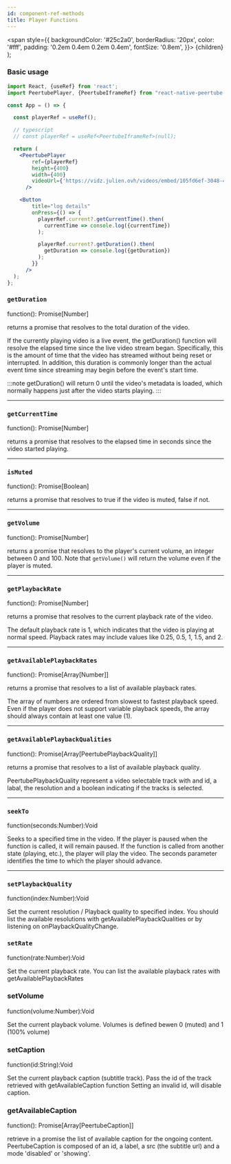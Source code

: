 ```yaml
---
id: component-ref-methods
title: Player Functions
---
```


  <span
    style={{
      backgroundColor: '#25c2a0',
      borderRadius: '20px',
      color: '#fff',
      padding: '0.2em 0.4em 0.2em 0.4em',
      fontSize: '0.8em',
    }}>
    {children}
  </span>
);

### Basic usage

```jsx
import React, {useRef} from 'react';
import PeertubePlayer, {PeertubeIframeRef} from "react-native-peertube-iframe";

const App = () => {

  const playerRef = useRef();

  // typescript
  // const playerRef = useRef<PeertubeIframeRef>(null);

  return (
    <PeertubePlayer
        ref={playerRef}
        height={400}
        width={400}
        videoUrl={'https://vidz.julien.ovh/videos/embed/105fd6ef-3048-43c3-b877-fdb8aaab11d5'}
      />

    <Button
        title="log details"
        onPress={() => {
          playerRef.current?.getCurrentTime().then(
            currentTime => console.log({currentTime})
          );

          playerRef.current?.getDuration().then(
            getDuration => console.log({getDuration})
          );
        }}
      />
  );
};
```

### `getDuration`

<Type>function(): Promise[Number]</Type>

returns a promise that resolves to the total duration of the video.

If the currently playing video is a live event, the getDuration() function will resolve the elapsed time since the live video stream began. Specifically, this is the amount of time that the video has streamed without being reset or interrupted. In addition, this duration is commonly longer than the actual event time since streaming may begin before the event's start time.

:::note
getDuration() will return 0 until the video's metadata is loaded, which normally happens just after the video starts playing.
:::

---

### `getCurrentTime`

<Type>function(): Promise[Number]</Type>

returns a promise that resolves to the elapsed time in seconds since the video started playing.

---

### `isMuted`

<Type>function(): Promise[Boolean]</Type>

returns a promise that resolves to true if the video is muted, false if not.

---

### `getVolume`

<Type>function(): Promise[Number]</Type>

returns a promise that resolves to the player's current volume, an integer between 0 and 100. Note that `getVolume()` will return the volume even if the player is muted.

---

### `getPlaybackRate`

<Type>function(): Promise[Number]</Type>

returns a promise that resolves to the current playback rate of the video.

The default playback rate is 1, which indicates that the video is playing at normal speed. Playback rates may include values like 0.25, 0.5, 1, 1.5, and 2.

---

### `getAvailablePlaybackRates`

<Type>function(): Promise[Array[Number]]</Type>

returns a promise that resolves to a list of available playback rates.

The array of numbers are ordered from slowest to fastest playback speed. Even if the player does not support variable playback speeds, the array should always contain at least one value (1).

---

### `getAvailablePlaybackQualities`

<Type>function(): Promise[Array[PeertubePlaybackQuality]]</Type>

returns a promise that resolves to a list of available playback quality.

PeertubePlaybackQuality represent a video selectable track with and id, a labal, the resolution and a boolean indicating if the tracks is selected.

---

### `seekTo`

<Type>function(seconds:Number):Void</Type>

Seeks to a specified time in the video. If the player is paused when the function is called, it will remain paused. If the function is called from another state (playing, etc.), the player will play the video.
The seconds parameter identifies the time to which the player should advance.

---

### `setPlaybackQuality`

<Type>function(index:Number):Void</Type>

Set the current resolution / Playback quality to specified index. You should list the available resolutions with getAvailablePlaybackQualities or by listening on onPlaybackQualityChange.

### `setRate`

<Type>function(rate:Number):Void</Type>

Set the current playback rate. You can list the available playback rates with getAvailablePlaybackRates 

### setVolume

<Type>function(volume:Number):Void</Type>

Set the current playback volume. Volumes is defined bewen 0 (muted) and 1 (100% volume)


### setCaption

<Type>function(id:String):Void</Type>

Set the current playback caption (subtitle track). Pass the id of the track retrieved with getAvailableCaption function
Setting an invalid id, will disable caption.

### getAvailableCaption

<Type>function(): Promise[Array[PeertubeCaption]]</Type>

retrieve in a promise the list of available caption for the ongoing content.
PeertubeCaption is composed of an id, a label, a src (the subtitle url) and a mode 'disabled' or 'showing'. 
